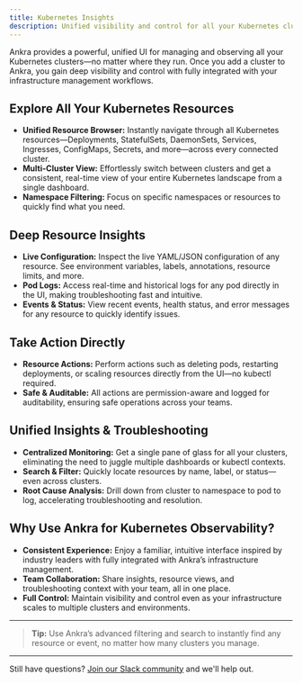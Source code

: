```yaml
---
title: Kubernetes Insights
description: Unified visibility and control for all your Kubernetes clusters in Ankra
---
```

Ankra provides a powerful, unified UI for managing and observing all your Kubernetes clusters—no matter where they run. Once you add a cluster to Ankra, you gain deep visibility and control with fully integrated with your infrastructure management workflows.

## Explore All Your Kubernetes Resources

- **Unified Resource Browser:** Instantly navigate through all Kubernetes resources—Deployments, StatefulSets, DaemonSets, Services, Ingresses, ConfigMaps, Secrets, and more—across every connected cluster.
- **Multi-Cluster View:** Effortlessly switch between clusters and get a consistent, real-time view of your entire Kubernetes landscape from a single dashboard.
- **Namespace Filtering:** Focus on specific namespaces or resources to quickly find what you need.

## Deep Resource Insights

- **Live Configuration:** Inspect the live YAML/JSON configuration of any resource. See environment variables, labels, annotations, resource limits, and more.
- **Pod Logs:** Access real-time and historical logs for any pod directly in the UI, making troubleshooting fast and intuitive.
- **Events & Status:** View recent events, health status, and error messages for any resource to quickly identify issues.

## Take Action Directly

- **Resource Actions:** Perform actions such as deleting pods, restarting deployments, or scaling resources directly from the UI—no kubectl required.
- **Safe & Auditable:** All actions are permission-aware and logged for auditability, ensuring safe operations across your teams.

## Unified Insights & Troubleshooting

- **Centralized Monitoring:** Get a single pane of glass for all your clusters, eliminating the need to juggle multiple dashboards or kubectl contexts.
- **Search & Filter:** Quickly locate resources by name, label, or status—even across clusters.
- **Root Cause Analysis:** Drill down from cluster to namespace to pod to log, accelerating troubleshooting and resolution.

## Why Use Ankra for Kubernetes Observability?

- **Consistent Experience:** Enjoy a familiar, intuitive interface inspired by industry leaders with fully integrated with Ankra’s infrastructure management.
- **Team Collaboration:** Share insights, resource views, and troubleshooting context with your team, all in one place.
- **Full Control:** Maintain visibility and control even as your infrastructure scales to multiple clusters and environments.

---

> **Tip:** Use Ankra’s advanced filtering and search to instantly find any resource or event, no matter how many clusters you manage.

---

Still have questions? [Join our Slack community](https://ankra.io/slack) and we'll help out.